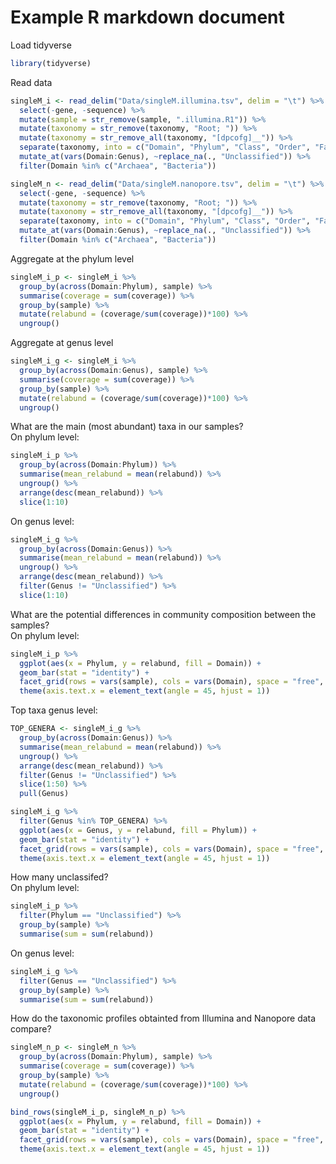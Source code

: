 # Example R markdown document

Load tidyverse

```r
library(tidyverse)
```

Read data

```r
singleM_i <- read_delim("Data/singleM.illumina.tsv", delim = "\t") %>% 
  select(-gene, -sequence) %>% 
  mutate(sample = str_remove(sample, ".illumina.R1")) %>% 
  mutate(taxonomy = str_remove(taxonomy, "Root; ")) %>% 
  mutate(taxonomy = str_remove_all(taxonomy, "[dpcofg]__")) %>% 
  separate(taxonomy, into = c("Domain", "Phylum", "Class", "Order", "Family", "Genus"), sep = "; ") %>% 
  mutate_at(vars(Domain:Genus), ~replace_na(., "Unclassified")) %>% 
  filter(Domain %in% c("Archaea", "Bacteria"))

singleM_n <- read_delim("Data/singleM.nanopore.tsv", delim = "\t") %>% 
  select(-gene, -sequence) %>% 
  mutate(taxonomy = str_remove(taxonomy, "Root; ")) %>% 
  mutate(taxonomy = str_remove_all(taxonomy, "[dpcofg]__")) %>% 
  separate(taxonomy, into = c("Domain", "Phylum", "Class", "Order", "Family", "Genus"), sep = "; ") %>% 
  mutate_at(vars(Domain:Genus), ~replace_na(., "Unclassified")) %>% 
  filter(Domain %in% c("Archaea", "Bacteria"))
```

Aggregate at the phylum level

```r
singleM_i_p <- singleM_i %>% 
  group_by(across(Domain:Phylum), sample) %>% 
  summarise(coverage = sum(coverage)) %>% 
  group_by(sample) %>% 
  mutate(relabund = (coverage/sum(coverage))*100) %>% 
  ungroup()
```

Aggregate at genus level

```r
singleM_i_g <- singleM_i %>% 
  group_by(across(Domain:Genus), sample) %>% 
  summarise(coverage = sum(coverage)) %>% 
  group_by(sample) %>% 
  mutate(relabund = (coverage/sum(coverage))*100) %>% 
  ungroup()
```

What are the main (most abundant) taxa in our samples?  
On phylum level:

```r
singleM_i_p %>% 
  group_by(across(Domain:Phylum)) %>% 
  summarise(mean_relabund = mean(relabund)) %>% 
  ungroup() %>% 
  arrange(desc(mean_relabund)) %>% 
  slice(1:10)
```

On genus level:

```r
singleM_i_g %>% 
  group_by(across(Domain:Genus)) %>% 
  summarise(mean_relabund = mean(relabund)) %>% 
  ungroup() %>% 
  arrange(desc(mean_relabund)) %>% 
  filter(Genus != "Unclassified") %>% 
  slice(1:10)
```

What are the potential differences in community composition between the samples?  
On phylum level:

```r
singleM_i_p %>% 
  ggplot(aes(x = Phylum, y = relabund, fill = Domain)) +
  geom_bar(stat = "identity") +
  facet_grid(rows = vars(sample), cols = vars(Domain), space = "free", scale = "free_x") +
  theme(axis.text.x = element_text(angle = 45, hjust = 1))
```

Top taxa genus level:

```r
TOP_GENERA <- singleM_i_g %>% 
  group_by(across(Domain:Genus)) %>% 
  summarise(mean_relabund = mean(relabund)) %>% 
  ungroup() %>% 
  arrange(desc(mean_relabund)) %>% 
  filter(Genus != "Unclassified") %>% 
  slice(1:50) %>% 
  pull(Genus)

singleM_i_g %>% 
  filter(Genus %in% TOP_GENERA) %>% 
  ggplot(aes(x = Genus, y = relabund, fill = Phylum)) +
  geom_bar(stat = "identity") +
  facet_grid(rows = vars(sample), cols = vars(Domain), space = "free", scale = "free_x") +
  theme(axis.text.x = element_text(angle = 45, hjust = 1))
```

How many unclassifed?  
On phylum level:

```r
singleM_i_p %>% 
  filter(Phylum == "Unclassified") %>% 
  group_by(sample) %>% 
  summarise(sum = sum(relabund))
```

On genus level:

```r
singleM_i_g %>% 
  filter(Genus == "Unclassified") %>% 
  group_by(sample) %>% 
  summarise(sum = sum(relabund))
```

How do the taxonomic profiles obtainted from Illumina and Nanopore data compare?

```r
singleM_n_p <- singleM_n %>% 
  group_by(across(Domain:Phylum), sample) %>% 
  summarise(coverage = sum(coverage)) %>% 
  group_by(sample) %>% 
  mutate(relabund = (coverage/sum(coverage))*100) %>% 
  ungroup()

bind_rows(singleM_i_p, singleM_n_p) %>% 
  ggplot(aes(x = Phylum, y = relabund, fill = Domain)) +
  geom_bar(stat = "identity") +
  facet_grid(rows = vars(sample), cols = vars(Domain), space = "free", scale = "free_x") +
  theme(axis.text.x = element_text(angle = 45, hjust = 1))
```